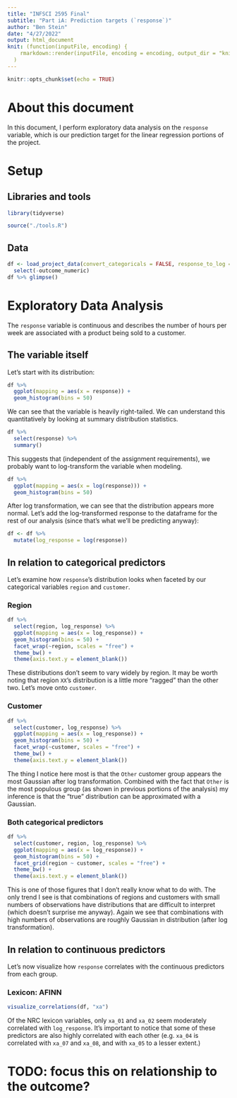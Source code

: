 ```yaml
---
title: "INFSCI 2595 Final"
subtitle: "Part iA: Prediction targets (`response`)"
author: "Ben Stein"
date: "4/27/2022"
output: html_document
knit: (function(inputFile, encoding) {
    rmarkdown::render(inputFile, encoding = encoding, output_dir = "knit") }
  )
---
```


```r
knitr::opts_chunk$set(echo = TRUE)
```

# About this document

In this document, I perform exploratory data analysis on the `response` variable, which is our prediction target for the linear regression portions of the project.

# Setup

## Libraries and tools

```r
library(tidyverse)

source("./tools.R")
```

## Data

```r
df <- load_project_data(convert_categoricals = FALSE, response_to_log = FALSE) %>%
  select(-outcome_numeric)
df %>% glimpse()
```

# Exploratory Data Analysis

The `response` variable is continuous and describes the number of hours per week are associated with a product being sold to a customer. 

## The variable itself

Let's start with its distribution:

```r
df %>%
  ggplot(mapping = aes(x = response)) +
  geom_histogram(bins = 50)
```

We can see that the variable is heavily right-tailed. We can understand this quantitatively by looking at summary distribution statistics.

```r
df %>%
  select(response) %>%
  summary()
```

This suggests that (independent of the assignment requirements), we probably want to log-transform the variable when modeling. 

```r
df %>%
  ggplot(mapping = aes(x = log(response))) +
  geom_histogram(bins = 50)
```

After log transformation, we can see that the distribution appears more normal. Let's add the log-transformed response to the dataframe for the rest of our analysis (since that's what we'll be predicting anyway):

```r
df <- df %>%
  mutate(log_response = log(response))
```


## In relation to categorical predictors

Let's examine how `response`'s distribution looks when faceted by our categorical variables `region` and `customer`. 

### Region

```r
df %>%
  select(region, log_response) %>%
  ggplot(mapping = aes(x = log_response)) + 
  geom_histogram(bins = 50) +
  facet_wrap(~region, scales = "free") + 
  theme_bw() +
  theme(axis.text.y = element_blank())
```

These distributions don't seem to vary widely by region. It may be worth noting that region `XX`'s distribution is a little more "ragged" than the other two. Let's move onto `customer`.

### Customer

```r
df %>%
  select(customer, log_response) %>%
  ggplot(mapping = aes(x = log_response)) + 
  geom_histogram(bins = 50) +
  facet_wrap(~customer, scales = "free") + 
  theme_bw() +
  theme(axis.text.y = element_blank())
```

The thing I notice here most is that the `Other` customer group appears the most Gaussian after log transformation. Combined with the fact that `Other` is the most populous group (as shown in previous portions of the analysis) my inference is that the "true" distribution can be approximated with a Gaussian.

### Both categorical predictors

```r
df %>%
  select(customer, region, log_response) %>%
  ggplot(mapping = aes(x = log_response)) + 
  geom_histogram(bins = 50) +
  facet_grid(region ~ customer, scales = "free") + 
  theme_bw() +
  theme(axis.text.y = element_blank())
```

This is one of those figures that I don't really know what to do with. The only trend I see is that combinations of regions and customers with small numbers of observations have distributions that are difficult to interpret (which doesn't surprise me anyway). Again we see that combinations with high numbers of observations are roughly Gaussian in distribution (after log transformation).

## In relation to continuous predictors

Let's now visualize how `response` correlates with the continuous predictors from each group.

### Lexicon: AFINN

```r
visualize_correlations(df, "xa")
```

Of the NRC lexicon variables, only `xa_01` and `xa_02` seem moderately correlated with `log_response`. It's important to notice that some of these predictors are also highly correlated with each other (e.g. `xa_04` is correlated with `xa_07` and `xa_08`, and with `xa_05` to a lesser extent.)

# TODO: focus this on relationship to the outcome?
